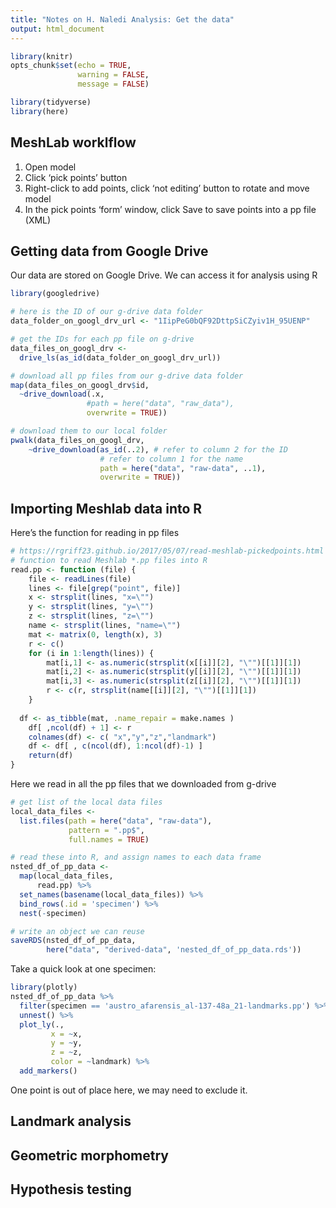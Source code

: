 ```yaml
---
title: "Notes on H. Naledi Analysis: Get the data"
output: html_document
---
```


```r
library(knitr)
opts_chunk$set(echo = TRUE,
               warning = FALSE,
               message = FALSE)

library(tidyverse)
library(here)
```

## MeshLab worklflow

1. Open model
2. Click ‘pick points’ button
3. Right-click to add points, click ‘not editing’ button to rotate and move model
4. In the pick points ‘form’ window, click Save to save points into a pp file (XML)

## Getting data from Google Drive

Our data are stored on Google Drive. We can access it for analysis using R

```r
library(googledrive)

# here is the ID of our g-drive data folder
data_folder_on_googl_drv_url <- "1IipPeG0bQF92DttpSiCZyiv1H_95UENP"

# get the IDs for each pp file on g-drive
data_files_on_googl_drv <- 
  drive_ls(as_id(data_folder_on_googl_drv_url))

# download all pp files from our g-drive data folder
map(data_files_on_googl_drv$id, 
  ~drive_download(.x, 
                 #path = here("data", "raw_data"),
                 overwrite = TRUE))

# download them to our local folder
pwalk(data_files_on_googl_drv,
    ~drive_download(as_id(..2), # refer to column 2 for the ID
                    # refer to column 1 for the name
                    path = here("data", "raw-data", ..1), 
                    overwrite = TRUE))
```


## Importing Meshlab data into R

Here's the function for reading in pp files

```r
# https://rgriff23.github.io/2017/05/07/read-meshlab-pickedpoints.html
# function to read Meshlab *.pp files into R
read.pp <- function (file) {
	file <- readLines(file)
	lines <- file[grep("point", file)]
	x <- strsplit(lines, "x=\"")
	y <- strsplit(lines, "y=\"")
	z <- strsplit(lines, "z=\"")
	name <- strsplit(lines, "name=\"")
	mat <- matrix(0, length(x), 3)
	r <- c()
	for (i in 1:length(lines)) {
		mat[i,1] <- as.numeric(strsplit(x[[i]][2], "\"")[[1]][1])
		mat[i,2] <- as.numeric(strsplit(y[[i]][2], "\"")[[1]][1])
		mat[i,3] <- as.numeric(strsplit(z[[i]][2], "\"")[[1]][1])
		r <- c(r, strsplit(name[[i]][2], "\"")[[1]][1])
	}
	
  df <- as_tibble(mat, .name_repair = make.names )
	df[ ,ncol(df) + 1] <- r 
	colnames(df) <- c( "x","y","z","landmark")
	df <- df[ , c(ncol(df), 1:ncol(df)-1) ]
	return(df)
}
```

Here we read in all the pp files that we downloaded from g-drive 


```r
# get list of the local data files
local_data_files <- 
  list.files(path = here("data", "raw-data"),
             pattern = ".pp$",
             full.names = TRUE)

# read these into R, and assign names to each data frame
nsted_df_of_pp_data <- 
  map(local_data_files, 
      read.pp) %>% 
  set_names(basename(local_data_files)) %>% 
  bind_rows(.id = 'specimen') %>% 
  nest(-specimen)

# write an object we can reuse
saveRDS(nsted_df_of_pp_data, 
        here("data", "derived-data", 'nested_df_of_pp_data.rds'))

```

Take a quick look at one specimen:


```r
library(plotly)
nsted_df_of_pp_data %>% 
  filter(specimen == 'austro_afarensis_al-137-48a_21-landmarks.pp') %>% 
  unnest() %>% 
  plot_ly(.,
         x = ~x, 
         y = ~y, 
         z = ~z, 
         color = ~landmark) %>%
  add_markers() 
```

One point is out of place here, we may need to exclude it. 




<!--

Let's take a look to see if there are any outliers


df_of_pp_data <- 
nsted_df_of_pp_data %>% 
  unnest()


 plot_ly(df_of_pp_data,
         x = ~x, 
         y = ~y, 
         z = ~z, 
         color = ~specimen) %>%
  add_markers() 
 
 
with(df_of_pp_data,
     plot3d(x, y, z, type = 's', size = 1))
rglwidget()






Let's just look at the H. sapiens


# subset from the full data
h_sapiens <- 
  nsted_df_of_pp_data %>% 
  filter(str_detect(specimen, 
                    "sapiens"))

# take a look, just at the points
library(rgl)

# here is one specimen:
homo_sapiens_01_21_landmarks <- 
h_sapiens %>% 
  slice(1) %>% 
  unnest() 

with(homo_sapiens_01_21_landmarks,
     plot3d(x, y, z, type = 's', size = 1))
rglwidget()
Looks fine. Let's check them all at once to see if all are ok:

# here are many
homo_sapiens_landmarks <- 
h_sapiens %>% 
  unnest() 

with(homo_sapiens_landmarks,
     plot3d(x, y, z, type = 's', size = 1))
rglwidget()


Looks like we have a problem with some values having a very different x-y-z values, compard to the others. Let's take a look at the table, and compute the mean values to get a sense of the ball park for each dimension:


homo_sapiens_landmarks %>% 
  group_by(specimen) %>% 
  summarise_all(mean)


We can see here  that `homo_sapiens_01_21-landmarks.pp` is the problem, so let's drop it, and take another look.     


homo_sapiens_landmarks <- 
  homo_sapiens_landmarks %>% 
  filter(specimen != 'homo_sapiens_01_21-landmarks.pp')

with(homo_sapiens_landmarks,
     plot3d(x, y, z, type = 's', size = 1))
rglwidget()

We need to 


***




test_pp <- as.data.frame(read_pp("data/Humerus_picked_points-take2.pp"))
nrow(test_pp)

# take a look, just at the points
library(rgl)
with(test_pp, plot3d(x, y, z, type = 's', size = 0.1))
with(test_pp ,text3d(x,y,z,row.names(test_pp)))
     
# take a look with the bone
library(geomorph)
hum <- read.ply("data/Humerus.ply")
shade3d(hum, color = "gray80")
with(test_pp, plot3d(x, y, z, type = 's', col = "red", add = T))
with(test_pp ,text3d(x,y,z,row.names(test_pp), add = T, cex =2, adj = c(1,1)))


 


library(geomorph)
library(rgl)
library(tidyverse)

# put in the specimen ID and the filename
specimen_name <- "modern_human"
file_name <- "Humerus.ply"

# read in PLY file, convert STL to PLY (not binary) with MeshLab
hum <- read.ply(str_glue("data/{file_name}"))

# place points
number_of_landmarks <- 3
hum_points <- digit.fixed(hum, fixed = number_of_landmarks)
# right-click to place, check console and 'y'-enter to confirm

# output points to CSV file to use later, one file per model
write.csv(hum_points, str_glue("{specimen_name}.csv"))

-->

## Landmark analysis


## Geometric morphometry


## Hypothesis testing

